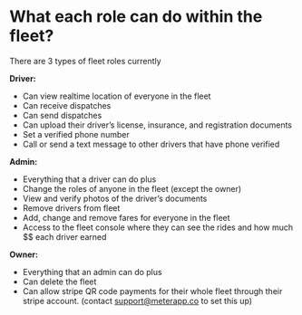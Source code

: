 # What each role can do within the fleet?

 There are 3 types of fleet roles currently

**Driver:**
* Can view realtime location of everyone in the fleet
* Can receive dispatches
* Can send dispatches
* Can upload their driver’s license, insurance, and registration documents
* Set a verified phone number
* Call or send a text message to other drivers that have phone verified

**Admin:**
* Everything that a driver can do plus
* Change the roles of anyone in the fleet (except the owner)
* View and verify photos of the driver’s documents
* Remove drivers from fleet
* Add, change and remove fares for everyone in the fleet
* Access to the fleet console where they can see the rides and how much $$ each driver earned

**Owner:**
* Everything that an admin can do plus
* Can delete the fleet
* Can allow stripe QR code payments for their whole fleet through their stripe account. (contact support@meterapp.co to set this up)
